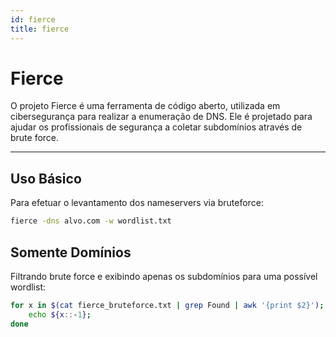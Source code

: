 ```yaml
---
id: fierce
title: fierce
---
```


# Fierce

O projeto Fierce é uma ferramenta de código aberto, utilizada em cibersegurança
para realizar a enumeração de DNS. Ele é projetado para ajudar os profissionais
de segurança a coletar subdomínios através de brute force.

---

## Uso Básico

Para efetuar o levantamento dos nameservers via bruteforce:

```bash
fierce -dns alvo.com -w wordlist.txt
```

## Somente Domínios

Filtrando brute force e exibindo apenas os subdomínios para uma possível
wordlist:

```bash
for x in $(cat fierce_bruteforce.txt | grep Found | awk '{print $2}'); do
    echo ${x::-1};
done
```
